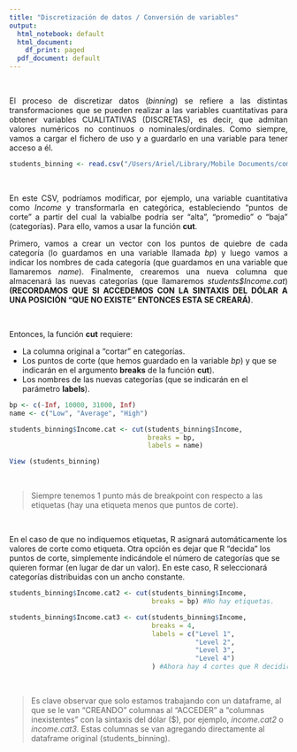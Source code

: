 ```yaml
---
title: "Discretización de datos / Conversión de variables"
output:
  html_notebook: default
  html_document:
    df_print: paged
  pdf_document: default
---
```

\

<div style="text-align: justify"> El proceso de discretizar datos (_binning_) se refiere a las distintas transformaciones que se pueden realizar a las variables cuantitativas para obtener variables CUALITATIVAS (DISCRETAS), es decir, que admitan valores numéricos no continuos o nominales/ordinales.
Como siempre, vamos a cargar el fichero de uso y a guardarlo en una variable para tener acceso a él. </div>

```r
students_binning <- read.csv("/Users/Ariel/Library/Mobile Documents/com~apple~CloudDocs/AADD/DataScience-con-RStudio/Datos/tema1/data-conversion.csv")
```
\

<div style = "text-align: justify"> En este CSV, podríamos modificar, por ejemplo, una variable cuantitativa como _Income_ y transformarla en categórica, estableciendo "puntos de corte" a partir del cual la vabialbe podría ser "alta", "promedio" o "baja" (categorías).  Para ello, vamos a usar la función **cut**.
\

Primero, vamos a crear un vector con los puntos de quiebre de cada categoría (lo guardamos en una variable llamada _bp_) y luego vamos a indicar los nombres de cada categoría (que guardamos en una variable que llamaremos _name_). Finalmente, crearemos una nueva columna que almacenará las nuevas categorías (que llamaremos _students$Income.cat_) **(RECORDAMOS QUE SI ACCEDEMOS CON LA SINTAXIS DEL DÓLAR A UNA POSICIÓN "QUE NO EXISTE" ENTONCES ESTA SE CREARÁ)**. </div>
\

Entonces, la función **cut** requiere:

* La columna original a "cortar" en categorías.
* Los puntos de corte (que hemos guardado en la variable _bp_) y que se indicarán en el argumento **breaks** de la función **cut**).
* Los nombres de las nuevas categorías (que se indicarán en el parámetro **labels**).

```r
bp <- c(-Inf, 10000, 31000, Inf)
name <- c("Low", "Average", "High")

students_binning$Income.cat <- cut(students_binning$Income,
                                   breaks = bp, 
                                   labels = name)

View (students_binning)
```
\

> Siempre tenemos 1 punto más de breakpoint con respecto a las etiquetas (hay una etiqueta menos que puntos de corte).

\

En el caso de que no indiquemos etiquetas, R asignará automáticamente los valores de corte como etiqueta. 
Otra opción es dejar que R "decida" los puntos de corte, simplemente indicándole el número de categorías que se quieren formar (en lugar de dar un valor). En este caso, R seleccionará categorías distribuidas con un ancho constante.

```r
students_binning$Income.cat2 <- cut(students_binning$Income,
                                    breaks = bp) #No hay etiquetas.

students_binning$Income.cat3 <- cut(students_binning$Income,
                                    breaks = 4, 
                                    labels = c("Level 1",
                                               "Level 2",
                                               "Level 3",
                                               "Level 4")
                                    ) #Ahora hay 4 cortes que R decidirá y se le colocarán las etiquetas "Level 1, etc". Si quitamos las etiquetas, la etiqueta automática indicará el punto de corte que ha seleccionado R.

```
\

> Es clave observar que solo estamos trabajando con un dataframe, al que se le van "CREANDO" columnas al "ACCEDER" a "columnas inexistentes" con la sintaxis del dólar ($), por ejemplo, _income.cat2_ o _income.cat3_. Estas columnas se van agregando directamente al dataframe original (students_binning).














